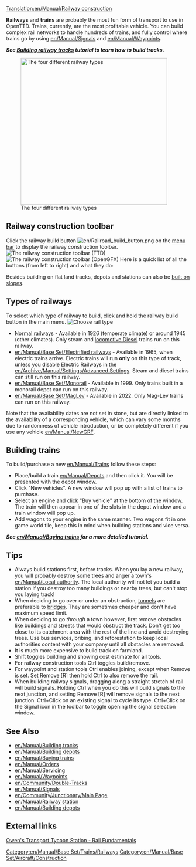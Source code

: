 [[Translation:en/Manual/Railway construction]]
{{en/Table of contents}}

'''Railways''' and '''trains''' are probably the most fun form of transport to use in OpenTTD.  Trains, currently, are the most profitable vehicle.  You can build complex rail networks to handle hundreds of trains, and fully control where trains go by using [[en/Manual/Signals]] and [[en/Manual/Waypoints]].

'''''See [[en/Manual/Building tracks|Building railway tracks]] tutorial to learn how to build tracks.'''''


[[File:en/Manual/4 Types of railway.png|thumb|none|400px|The four different railway types]]

==Railway construction toolbar==
Click the railway build button [[File:en/Railroad build button.png]] on the [[en/Manual/Game interface#the-menu-bar|menu bar]] to display the railway construction toolbar.
[[File:en/Manual/Railroad ConstructionTTD.png|none|frame|The railway construction toolbar (TTD)]]
[[File:en/Manual/Railroad ConstructionOGFX.png|none|frame|The railway construction toolbar (OpenGFX)]]
Here is a quick list of all the buttons (from left to right) and what they do:
{{en/Manual/Railway toolbar overview}}

Besides building on flat land tracks, depots and stations can also be [[en/Archive/Manual/Settings/Build on slopes|built on slopes]].

==Types of railways==
To select which type of railway to build, click and hold the railway build button in the main menu.
[[File:en/Manual/Openttd-rail1.png|none|frame|Choose rail type]]
* [[en/Manual/Base Set/Railways|Normal railways]] - Available in 1926 (temperate climate) or around 1945 (other climates). Only steam and [https://www.wikipedia.org/wiki/Diesel locomotive Diesel] trains run on this railway.
* [[en/Manual/Base Set/Electrified railways]] - Available in 1965, when electric trains arrive. Electric trains will run '''only''' on this type of track, unless you disable Electric Railways in the [[en/Archive/Manual/Settings/Advanced Settings]]. Steam and diesel trains can still run on this railway.
* [[en/Manual/Base Set/Monorail]] - Available in 1999. Only trains built in a monorail depot can run on this railway.
* [[en/Manual/Base Set/MagLev]] - Available in 2022. Only Mag-Lev trains can run on this railway.

Note that the availability dates are not set in stone, but are directly linked to the availability of a corresponding vehicle, which can vary some months due to randomness of vehicle introduction, or be completely different if you use any vehicle [[en/Manual/NewGRF]].

==Building trains==
To build/purchase a new [[en/Manual/Trains]] follow these steps:
*Place/build a train [[en/Manual/Depots]] and then click it. You will be presented with the depot window. 
*Click "New vehicles". A new window will pop up with a list of trains to purchase. 
*Select an engine and click "Buy vehicle" at the bottom of the window. The train will then appear in one of the slots in the depot window and a train window will pop up. 
*Add wagons to your engine in the same manner. Two wagons fit in one game world tile, keep this in mind when building stations and vice versa.


'''''See [[en/Manual/Buying trains]] for a more detailed tutorial.'''''

==Tips==
* Always build stations first, before tracks. When you lay a new railway, you will probably destroy some trees and anger a town's [[en/Manual/Local authority]]. The local authority will not let you build a station if you destroy too many buildings or nearby trees, but can't stop you laying track!
* When deciding to go over or under an obstruction, [[en/Manual/Tunnels|tunnels]] are preferable to [[en/Manual/Bridges|bridges]]. They are sometimes cheaper and don't have maximum speed limit.
* When deciding to go ''through'' a town however, first remove obstacles like buildings and streets that would obstruct the track. Don't get too close to its catchment area with the rest of the line and avoid destroying trees. Use bus services, bribing, and reforestation to keep local authorities content with your company until all obstacles are removed.
* It is much more expensive to build track on farmland.
* Shift toggles building and showing cost estimate for all tools.
* For railway construction tools Ctrl toggles build/remove.
* For waypoint and station tools Ctrl enables joining, except when Remove is set. Set Remove [R] then hold Ctrl to also remove the rail.
* When building railway signals, dragging along a straight stretch of rail will build signals. Holding Ctrl when you do this will build signals to the next junction, and setting Remove [R] will remove signals to the next junction. Ctrl+Click on an existing signal to cycle its type. Ctrl+Click on the Signal icon in the toolbar to toggle opening the signal selection window.

==See Also==
*[[en/Manual/Building tracks]]
*[[en/Manual/Building depots]]
*[[en/Manual/Buying trains]]
*[[en/Manual/Orders]]
*[[en/Manual/Servicing]]
*[[en/Manual/Waypoints]]
*[[en/Community/Double-Tracks]]
*[[en/Manual/Signals]]
*[[en/Community/Junctionary/Main Page]]
*[[en/Manual/Railway station]]
*[[en/Manual/Building depots]]

==External links==
[http://www.transporttycoon.net/rail Owen's Transport Tycoon Station - Rail Fundamentals]

[[Category:en/Manual/Base Set/Trains/Railways]]
[[Category:en/Manual/Base Set/Aircraft/Construction]]